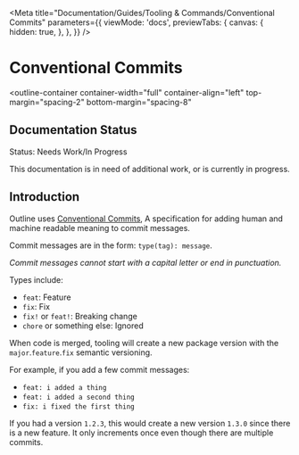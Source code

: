 
<Meta
  title="Documentation/Guides/Tooling & Commands/Conventional Commits"
  parameters={{
    viewMode: 'docs',
    previewTabs: {
      canvas: {
        hidden: true,
      },
    },
  }}
/>

# Conventional Commits

<outline-container
  container-width="full"
  container-align="left"
  top-margin="spacing-2"
  bottom-margin="spacing-8"
>
  ## Documentation Status
  <outline-core-alert status="warning" >
    <span slot="header">Status: Needs Work/In Progress</span>
    <p>
      This documentation is in need of additional work, or is currently in progress.
    </p>
  </outline-core-alert>
</outline-container>

## Introduction

Outline uses [Conventional Commits](https://www.conventionalcommits.org/en/v1.0.0/), A specification for adding human and machine readable meaning to commit messages.

Commit messages are in the form: `type(tag): message`.

_Commit messages cannot start with a capital letter or end in punctuation._

Types include:

- `feat`: Feature
- `fix`: Fix
- `fix!` or `feat!`: Breaking change
- `chore` or something else: Ignored

When code is merged, tooling will create a new package version with the `major`.`feature`.`fix` semantic versioning.

For example, if you add a few commit messages:

- `feat: i added a thing`
- `feat: i added a second thing`
- `fix: i fixed the first thing`

If you had a version `1.2.3`, this would create a new version `1.3.0` since there is a new feature. It only increments once even though there are multiple commits.
